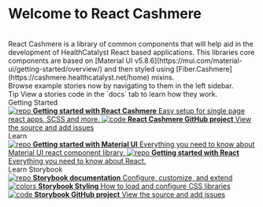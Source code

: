 
<Meta title="Introduction" />

# Welcome to React Cashmere

<br />
React Cashmere is a library of common components that will help aid in the development
of HealthCatalyst React based applications. This libraries core components are based
on [Material UI v5.8.6](https://mui.com/material-ui/getting-started/overview/) and
then styled using [Fiber.Cashmere](https://cashmere.healthcatalyst.net/home) mixins.

<br />
Browse example stories now by navigating to them in the left sidebar.
<br />
<span className="tip">Tip</span>
View a stories code in the `docs` tab to learn how they work.

<div className="subheading">Getting Started</div>

<div className="link-list">
  <a className="link-item" href="?path=/docs/getting-started--page">
    <img src={Repo} alt="repo" />
    <span>
      <strong>Getting started with React Cashmere</strong>
      Easy setup for single page react apps, SCSS and more.
    </span>
  </a>
  <a
    className="link-item"
    href="https://github.com/HealthCatalyst/react-cashmere"
    target="_blank"
  >
    <img src={Code} alt="code" />
    <span>
      <strong>React Cashmere GitHub project</strong>
      View the source and add issues
    </span>
  </a>
</div>

<div className="subheading">Learn</div>

<div className="link-list">
  <a
    className="link-item"
    href="https://mui.com/material-ui/getting-started/overview/"
    target="_blank"
  >
    <img src={Repo} alt="repo" />
    <span>
      <strong>Getting started with Material UI</strong>
      Everything you need to know about Material UI react component library.
    </span>
  </a>
  <a
    className="link-item"
    href="https://reactjs.org/docs/getting-started.html"
    target="_blank"
  >
    <img src={Repo} alt="repo" />
    <span>
      <strong>Getting started with React</strong>
      Everything you need to know about React.
    </span>
  </a>
</div>

<div className="subheading">Learn Storybook</div>

<div className="link-list">
  <a className="link-item" href="https://storybook.js.org/docs" target="_blank">
    <img src={Repo} alt="repo" />
    <span>
      <strong>Storybook documentation</strong>
      Configure, customize, and extend
    </span>
  </a>
  <a
    className="link-item"
    href="https://storybook.js.org/docs/react/configure/styling-and-css"
    target="_blank"
  >
    <img src={Colors} alt="colors" />
    <span>
      <strong>Storybook Styling</strong>
      How to load and configure CSS libraries
    </span>
  </a>
  <a
    className="link-item"
    href="https://github.com/storybookjs/storybook"
    target="_blank"
  >
    <img src={Code} alt="code" />
    <span>
      <strong>Storybook GitHub project</strong>
      View the source and add issues
    </span>
  </a>
</div>
